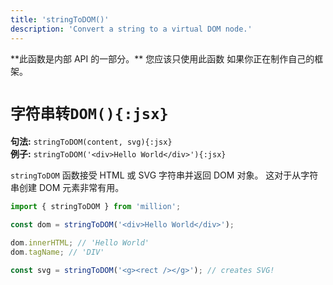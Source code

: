 ```yaml
---
title: 'stringToDOM()'
description: 'Convert a string to a virtual DOM node.'
---
```



<Callout type="warning">
  **此函数是内部 API 的一部分。** 您应该只使用此函数
  如果你正在制作自己的框架。
</Callout>

<br />

# `字符串转DOM(){:jsx}`

**句法:** `stringToDOM(content, svg){:jsx}`\
**例子:** `stringToDOM('<div>Hello World</div>'){:jsx}`

`stringToDOM` 函数接受 HTML 或 SVG 字符串并返回 DOM 对象。 这对于从字符串创建 DOM 元素非常有用。

```jsx
import { stringToDOM } from 'million';

const dom = stringToDOM('<div>Hello World</div>');

dom.innerHTML; // 'Hello World'
dom.tagName; // 'DIV'

const svg = stringToDOM('<g><rect /></g>'); // creates SVG!
```
